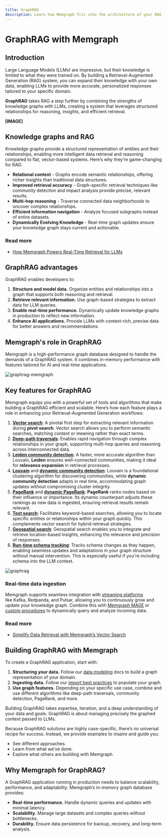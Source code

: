 ```yaml
---
title: GraphRAG
description: Learn how Memgraph fits into the architecture of your RAG system.
---
```



# GraphRAG with Memgraph

## Introduction 

Large Language Models (LLMs) are impressive, but their knowledge is limited to
what they were trained on. By building a Retrieval-Augmented Generation (RAG)
system, you can expand their knowledge with your own data, enabling LLMs to
provide more accurate, personalized responses tailored to your specific domain.

**GraphRAG** takes RAG a step further by combining the strengths of knowledge
graphs with LLMs, creating a system that leverages structured relationships for
reasoning, insights, and efficient retrieval.

**[IMAGE]**

## Knowledge graphs and RAG

Knowledge graphs provide a structured representation of entities and their
relationships, enabling more intelligent data retrieval and reasoning compared
to flat, vector-based systems. Here’s why they’re game-changing for RAG:

- **Relational context** - Graphs encode semantic relationships, offering richer
  insights than traditional data structures.
- **Improved retrieval accuracy** - Graph-specific retrieval techniques like
  community detection and impact analysis provide precise, relevant results.
- **Multi-hop reasoning** - Traverse connected data neighborhoods to uncover
  complex relationships.
- **Efficient information navigation** - Analyze focused subgraphs instead of
  entire datasets.
- **Dynamically Evolving Knowledge** - Real-time graph updates ensure your
  knowledge graph stays current and actionable.

<h3 className="custom-header">Read more</h3>

- [How Memgraph Powers Real-Time Retrieval for LLMs](https://memgraph.com/white-paper/knowledge-graphs)

## GraphRAG advantages

GraphRAG enables developers to:

1. **Structure and model data.** Organize entities and relationships into a
   graph that supports both reasoning and retrieval.
2. **Retrieve relevant information.** Use graph-based strategies to extract data
   for LLM queries.
3. **Enable real-time performance.** Dynamically update knowledge graphs in
   production to reflect new information.
4. **Enhance AI applications.** Provide LLMs with context-rich, precise data for
   better answers and recommendations.

## Memgraph's role in GraphRAG

Memgraph is a high-performance graph database designed to handle the demands of
a GraphRAG system. It combines in-memory performance with features tailored for
AI and real-time applications.

![graphrag-memgraph](/pages/ai-ecosystem/graphrag-memgraph.png)

## Key features for GraphRAG

Memgraph equips you with a powerful set of tools and algorithms that make
building a GraphRAG efficient and scalable. Here’s how each feature plays a role
in enhancing your Retrieval-Augmented Generation workflows:

1. [**Vector search**](/querying/vector-search): A
      pivotal first step for extracting relevant information during **pivot
      search**. Vector search allows you to perform semantic searches, matching
      context or meaning rather than exact terms.
2. [**Deep-path
   traversals**](/advanced-algorithms/deep-path-traversal):
      Enables rapid navigation through complex relationships in your graph,
      supporting multi-hop queries and reasoning across interconnected data.
3. [**Leiden community
   detection**](/advanced-algorithms/available-algorithms/leiden_community_detection):
      A faster, more accurate algorithm than Louvain, **Leiden** ensures
      well-connected communities, making it ideal for **relevance expansion** in
      retrieval processes.
4. [**Louvain**](/advanced-algorithms/available-algorithms/community_detection)
   and [**dynamic community
   detection**](/advanced-algorithms/available-algorithms/community_detection_online):
      Louvain is a foundational clustering algorithm for discovering
      communities, while **dynamic community detection** adapts in real time,
      accommodating graph updates without compromising cluster integrity.
5. [**PageRank**](/advanced-algorithms/available-algorithms/pagerank)
   and [**dynamic
   PageRank**](/advanced-algorithms/available-algorithms/pagerank_online):
      **PageRank** ranks nodes based on their influence or importance. Its
      dynamic counterpart adjusts these rankings as new data is ingested,
      ensuring retrieval results remain relevant.
6. [**Text search**](/querying/text-search):
      Facilitates keyword-based searches, allowing you to locate specific
      entities or relationships within your graph quickly. This complements
      vector search for hybrid retrieval strategies.
7. [**Geospatial
      search**](/fundamentals/data-types#point):
      Geospatial search enables you to integrate and retrieve location-based
      insights, enhancing the relevance and precision of responses.
8. [**Run-time schema
   tracking**](/querying/schema#run-time-schema-tracking):
      Tracks schema changes as they happen, enabling seamless updates and
      adaptations in your graph structure without manual intervention. This is
      especially useful if you're including schema into the LLM context.

![graphrag](/pages/ai-ecosystem/graphrag.png) 

<h3 className="custom-header">Real-time data ingestion</h3>

Memgraph supports seamless integration with [streaming platforms](/data-streams)
like Kafka, Redpanda, and Pulsar, allowing you to continuously grow and update
your knowledge graph. Combine this with [Memgraph MAGE](/advanced-algorithms) or
[custom procedures](/custom-query-modules) to dynamically query and analyze
incoming data.

<h3 className="custom-header">Read more</h3>

- [Simplify Data Retrieval with Memgraph’s Vector Search](https://memgraph.com/blog/simplify-data-retrieval-memgraph-vector-search)

## Building GraphRAG with Memgraph

To create a GraphRAG application, start with:

1. **Structuring your data.** Follow our [data modeling](/data-modeling) docs to
   build a graph representation of your domain.
2. **Ingesting data.** Follow our [import best
   practices](/data-migration/best-practices) to populate your graph.
3. **Use graph features.** Depending on your specific use case, combine and use
   different algorithms like deep-path traversals, community
   detection, PageRank, and more.

<Callout>
Building GraphRAG takes expertise, iteration, and a deep understanding of your
data and goals. GraphRAG is about managing precisely the graphed context passed
to LLMs. 

Because GraphRAG solutions are highly case-specific, there’s no universal recipe
for success. Instead, we provide examples to inspire and guide you:

- See different approaches.
- Learn from what we’ve done.
- Explore what others are building with Memgraph.
</Callout>

## Why Memgraph for GraphRAG?

A GraphRAG application running in production needs to balance scalability,
performance, and adaptability. Memgraph’s in-memory graph database provides:

- **Real-time performance.** Handle dynamic queries and updates with minimal
  latency.
- **Scalability.** Manage large datasets and complex queries without
  bottlenecks.
- **Durability.** Ensure data persistence for backup, recovery, and long-term
  analysis.

<CommunityLinks/>